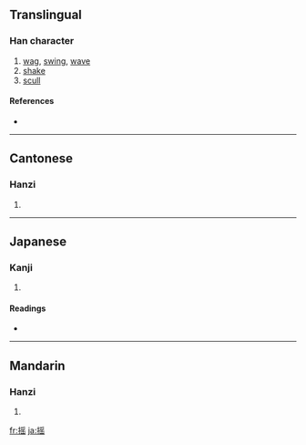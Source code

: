 {{see|搖}}
==Translingual==

===Han character===
{{Han char|rn=64|rad=手|as=10|sn=13|four=|canj=手月人山 (QBOU), X手月人山 (XQBOU)}}

# [[wag]], [[swing]], [[wave]]
# [[shake]]
# [[scull]]

====References====
* {{Han ref|kx=0449.081|hdz=31933.060|uh=6447|ud=25671}}

----

==Cantonese==

===Hanzi===
{{yue-hanzi|jyut=}}

# {{defn|Cantonese}}

----

==Japanese==

===Kanji===
{{ja-kanji|grade=|rs=手10}}

# {{defn|Japanese}}

====Readings====
* {{ja-readings|on=[[よう]] (yō)|kun=[[ゆする]] (yusuru), [[ゆれる]] (yureru), [[ゆすぶる]] (yusuburu)}}

----

==Mandarin==

===Hanzi===
{{cmn-hanzi|tra=搖|pin=[[yáo]] ([[yao2]])|wg=yao<sup>2</sup>}}

# {{defn|Mandarin}}

[[fr:摇]]
[[ja:摇]]